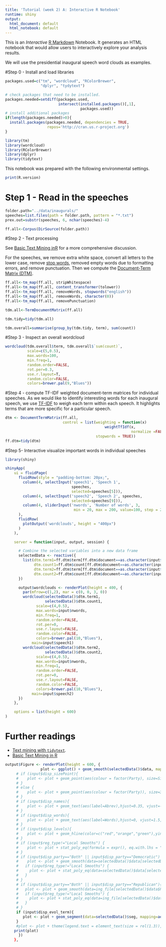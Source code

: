 ```yaml
---
title: 'Tutorial (week 2) A: Interactive R Notebook'
runtime: shiny
output:
  html_document: default
  html_notebook: default
---
```


This is an *Interactive* [R Markdown](http://rmarkdown.rstudio.com) Notebook. It generates an HTML notebook that would allow users to interactively explore your analysis results. 

We will use the presidential inaugural speech word clouds as examples. 

#Step 0 - Install and load libraries
```r
packages.used=c("tm", "wordcloud", "RColorBrewer", 
                "dplyr", "tydytext")

# check packages that need to be installed.
packages.needed=setdiff(packages.used, 
                        intersect(installed.packages()[,1], 
                                  packages.used))
# install additional packages
if(length(packages.needed)>0){
  install.packages(packages.needed, dependencies = TRUE,
                   repos='http://cran.us.r-project.org')
}

library(tm)
library(wordcloud)
library(RColorBrewer)
library(dplyr)
library(tidytext)
```

This notebook was prepared with the following environmental settings.

```r
print(R.version)
```

# Step 1 - Read in the speeches
```r
folder.path="../data/inaugurals/"
speeches=list.files(path = folder.path, pattern = "*.txt")
prex.out=substr(speeches, 6, nchar(speeches)-4)

ff.all<-Corpus(DirSource(folder.path))
```

#Step 2 - Text processing

See [Basic Text Mining inR](https://rstudio-pubs-static.s3.amazonaws.com/31867_8236987cf0a8444e962ccd2aec46d9c3.html) for a more comprehensive discussion. 

For the speeches, we remove extra white space, convert all letters to the lower case, remove [stop words](https://github.com/arc12/Text-Mining-Weak-Signals/wiki/Standard-set-of-english-stopwords), removed empty words due to formatting errors, and remove punctuation. Then we compute the [Document-Term Matrix (DTM)](https://en.wikipedia.org/wiki/Document-term_matrix). 

```r
ff.all<-tm_map(ff.all, stripWhitespace)
ff.all<-tm_map(ff.all, content_transformer(tolower))
ff.all<-tm_map(ff.all, removeWords, stopwords("english"))
ff.all<-tm_map(ff.all, removeWords, character(0))
ff.all<-tm_map(ff.all, removePunctuation)

tdm.all<-TermDocumentMatrix(ff.all)

tdm.tidy=tidy(tdm.all)

tdm.overall=summarise(group_by(tdm.tidy, term), sum(count))
```

#Step 3 - Inspect an overall wordcloud
```r
wordcloud(tdm.overall$term, tdm.overall$`sum(count)`,
          scale=c(5,0.5),
          max.words=100,
          min.freq=1,
          random.order=FALSE,
          rot.per=0.3,
          use.r.layout=T,
          random.color=FALSE,
          colors=brewer.pal(9,"Blues"))
```

#Step 4 - compute TF-IDF weighted document-term matrices for individual speeches. 
As we would like to identify interesting words for each inaugural speech, we use [TF-IDF](https://en.wikipedia.org/wiki/Tf%E2%80%93idf) to weigh each term within each speech. It highlights terms that are more specific for a particular speech. 

```r
dtm <- DocumentTermMatrix(ff.all,
                          control = list(weighting = function(x)
                                             weightTfIdf(x, 
                                                         normalize =FALSE),
                                         stopwords = TRUE))
ff.dtm=tidy(dtm)
```

#Step 5- Interactive visualize important words in individual speeches
```r
library(shiny)

shinyApp(
    ui = fluidPage(
      fluidRow(style = "padding-bottom: 20px;",
        column(4, selectInput('speech1', 'Speech 1',
                              speeches,
                              selected=speeches[5])),
        column(4, selectInput('speech2', 'Speech 2', speeches,
                              selected=speeches[9])),
        column(4, sliderInput('nwords', 'Number of words', 3,
                               min = 20, max = 200, value=100, step = 20))
      ),
      fluidRow(
        plotOutput('wordclouds', height = "400px")
      )
    ),

    server = function(input, output, session) {

      # Combine the selected variables into a new data frame
      selectedData <- reactive({
        list(dtm.term1=ff.dtm$term[ff.dtm$document==as.character(input$speech1)],
             dtm.count1=ff.dtm$count[ff.dtm$document==as.character(input$speech1)],
             dtm.term2=ff.dtm$term[ff.dtm$document==as.character(input$speech2)],
             dtm.count2=ff.dtm$count[ff.dtm$document==as.character(input$speech2)])
      })

      output$wordclouds <- renderPlot(height = 400, {
        par(mfrow=c(1,2), mar = c(0, 0, 3, 0))
        wordcloud(selectedData()$dtm.term1, 
                  selectedData()$dtm.count1,
              scale=c(4,0.5),
              max.words=input$nwords,
              min.freq=1,
              random.order=FALSE,
              rot.per=0,
              use.r.layout=FALSE,
              random.color=FALSE,
              colors=brewer.pal(10,"Blues"), 
            main=input$speech1)
        wordcloud(selectedData()$dtm.term2, 
                  selectedData()$dtm.count2,
              scale=c(4,0.5),
              max.words=input$nwords,
              min.freq=1,
              random.order=FALSE,
              rot.per=0,
              use.r.layout=FALSE,
              random.color=FALSE,
              colors=brewer.pal(10,"Blues"), 
            main=input$speech2)
      })
    },

    options = list(height = 600)
)
```




# Further readings

+ [Text mining with `tidytext`](http://tidytextmining.com/).
+ [Basic Text Mining in R](https://rstudio-pubs-static.s3.amazonaws.com/31867_8236987cf0a8444e962ccd2aec46d9c3.html)

```r
output$Figure <- renderPlot(height = 600, {
                plot <- ggplot() + geom_smooth(selectedData()$data, mapping=aes(Year,ReadIndex, label=Abrev), method=method(), formula=expr(), colour="black", level=0.9, size=2)  + scale_x_continuous(limits = c(input$y1, input$y2)) + ggtitle("Evolution of language complexity during POTUS inaugural speech")
     # if (input$disp_sizePoint){
     #    plot <- plot + geom_point(aes(colour = factor(Party), size=SigWords)) + scale_colour_manual(values=c("blue", "red"), name="Party") + guides(size=FALSE) 
     # }
     # else {
     #    plot <- plot + geom_point(aes(colour = factor(Party)), size=3) + scale_colour_manual(values=c("blue", "red"), name="Party")             
     # }
     # if (input$disp_names){
     #    plot <- plot + geom_text(aes(label=Abrev),hjust=0.35, vjust=-0.8, size=3.5)
     # }
     # if (input$disp_words){
     #    plot <- plot + geom_text(aes(label=Words),hjust=0, vjust=1.5, size=3.5)
     # }
     # if (input$disp_levels){
     #    plot <- plot + geom_hline(color=c("red","orange","green"),yintercept=c(8,10,14)) + annotate(geom="text", label=c("7th grade","9th Grade","College"), x=c(input$y1,input$y1,input$y1), y=c(8,10,14), vjust=-1, fontface=2)
     # }
     # if (input$reg_type!="Local Smooths") {
     #    plot <- plot + stat_poly_eq(formula = expr(), eq.with.lhs = "italic(hat(y))~`=`~", aes(label = paste(..eq.label.., ..rr.label.., sep = "~~~")),parse = TRUE, label.x.npc = 0.75, label.y.npc = 0.97, size=5)
     # }
     # if (input$disp_party=="Both" || input$disp_party=="Democratic") {
     #    plot <- plot + geom_smooth(data=selectedData()$data[selectedData()$ data$Party=="Democratic",], aes(Year,ReadIndex), method=method(), formula = expr(), level=0, size=1, linetype="dashed", colour="blue") 
     #   if (input$reg_type!="Local Smooths") {
     #     plot <- plot + stat_poly_eq(data=selectedData()$data[selectedData()$ data$Party=="Democratic",], formula = expr(), eq.with.lhs = "italic(hat(y))~`=`~", aes(Year,ReadIndex, label = paste(..eq.label.., ..rr.label.., sep = "~~~")),parse = TRUE, label.x.npc = 0.75, label.y.npc = 0.90, color="blue", size=5)
     #   }
     # }
     # if (input$disp_party=="Both" || input$disp_party=="Republican"){
     #   plot <- plot + geom_smooth(data=ing_file[selectedData()$data$Party=="Republican",], aes(Year,ReadIndex), method=method(), formula = expr(), level=0, size=1, linetype="dashed", colour="red")
     #   if (input$reg_type!="Local Smooths") {
     #     plot <- plot + stat_poly_eq(data=ing_file[selectedData()$data$Party=="Republican",], formula = expr(), eq.with.lhs = "italic(hat(y))~`=`~", aes(Year,ReadIndex, label = paste(..eq.label.., ..rr.label.., sep = "~~~")),parse = TRUE, label.x.npc = 0.75, label.y.npc = 0.83, color="red", size=5)
     #   }
     # }
     if (input$disp_evol_term){
        plot <- plot + geom_segment(data=selectedData()$seg, mapping=aes(x=Y1, xend=Y2, y=RI1, yend=RI2)) #+ scale_colour_manual(values=c("green", "black"), name="Evolution terms")
     }
     #plot <- plot + theme(legend.text = element_text(size = rel(1.3)), legend.title = element_text(size = rel(1.3)) ,axis.text = element_text(size = rel(1.2)), axis.title = element_text(size = rel(1.3)), plot.title = element_text(size=rel(1.5), hjust=0.5), legend.position = c(0.85,0.5), legend.background = element_rect(fill=alpha('blue', 0))) + labs(y="US Grades level")
    print(plot)
      })
    },
```


